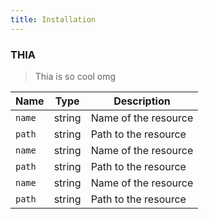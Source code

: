 ```yaml
---
title: Installation
---
```


### THIA

> Thia is so cool omg

| Name   | Type   | Description          |
| ------ | ------ | -------------------- |
| `name` | string | Name of the resource |
| `path` | string | Path to the resource |
| `name` | string | Name of the resource |
| `path` | string | Path to the resource |
| `name` | string | Name of the resource |
| `path` | string | Path to the resource |
